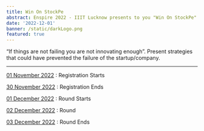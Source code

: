 ```yaml
---
title: Win On StockPe
abstract: Enspire 2022 - IIIT Lucknow presents to you "Win On StockPe" a 3-Day Mock Trading Competition in collaboration with StockPe.
date: '2022-12-01'
banner: /static/darkLogo.png
featured: true
---
```


“If things are not failing you are not innovating
enough”. Present strategies that could have
prevented the failure of the startup/company.

---

<u>01 November 2022</u> : Registration Starts

<u>30 November 2022</u> : Registration Ends

<u>01 December 2022</u> : Round Starts

<u>02 December 2022</u> : Round

<u>03 December 2022</u> : Round Ends
